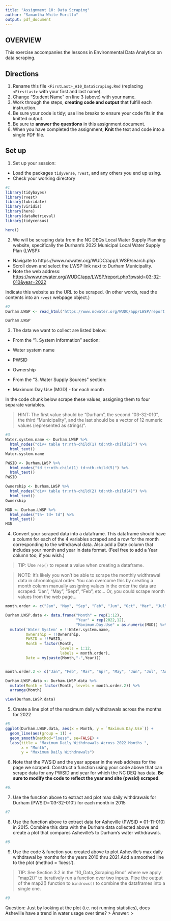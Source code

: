 ```yaml
---
title: "Assignment 10: Data Scraping"
author: "Samantha White-Murillo"
output: pdf_document
---
```


## OVERVIEW

This exercise accompanies the lessons in Environmental Data Analytics on data scraping. 

## Directions
1. Rename this file `<FirstLast>_A10_DataScraping.Rmd` (replacing `<FirstLast>` with your first and last name).
2. Change "Student Name" on line 3 (above) with your name.
3. Work through the steps, **creating code and output** that fulfill each instruction.
4. Be sure your code is tidy; use line breaks to ensure your code fits in the knitted output.
5. Be sure to **answer the questions** in this assignment document.
6. When you have completed the assignment, **Knit** the text and code into a single PDF file.


## Set up 
1. Set up your session:

* Load the packages `tidyverse`, `rvest`, and any others you end up using.
* Check your working directory

```r
#1 
library(tidybayes)
library(rvest)
library(lubridate)
library(viridis)
library(here)
library(dataRetrieval)
library(tidycensus)

here()

```

2. We will be scraping data from the NC DEQs Local Water Supply Planning website, specifically the Durham's 2022 Municipal Local Water Supply Plan (LWSP): 
 * Navigate to https://www.ncwater.org/WUDC/app/LWSP/search.php
 * Scroll down and select the LWSP link next to Durham Municipality. 
 * Note the web address: <https://www.ncwater.org/WUDC/app/LWSP/report.php?pwsid=03-32-010&year=2022>
 
Indicate this website as the URL to be scraped. (In other words, read the contents into an `rvest` webpage object.)

```r
#2 
Durham.LWSP <- read_html('https://www.ncwater.org/WUDC/app/LWSP/report.php?pwsid=03-32-010&year=2022')

Durham.LWSP

```

3. The data we want to collect are listed below:

* From the "1. System Information" section:
 * Water system name
 * PWSID
 * Ownership
 
* From the "3. Water Supply Sources" section:
 * Maximum Day Use (MGD) - for each month

In the code chunk below scrape these values, assigning them to four separate variables.

>HINT: The first value should be "Durham", the second "03-32-010", the third "Municipality", and the last should be a vector of 12 numeric values (represented as strings)".

```r
#3 
Water.system.name <- Durham.LWSP %>%
  html_nodes("div+ table tr:nth-child(1) td:nth-child(2)") %>%
  html_text()
Water.system.name

PWSID <- Durham.LWSP %>%
  html_nodes("td tr:nth-child(1) td:nth-child(5)") %>%
  html_text()
PWSID

Ownership <- Durham.LWSP %>%
  html_nodes("div+ table tr:nth-child(2) td:nth-child(4)") %>%
  html_text()
Ownership

MGD <- Durham.LWSP %>%
  html_nodes("th~ td+ td") %>%
  html_text()
MGD

```


4. Convert your scraped data into a dataframe. This dataframe should have a column for each of the 4 variables scraped and a row for the month corresponding to the withdrawal data. Also add a Date column that includes your month and year in data format. (Feel free to add a Year column too, if you wish.)

>TIP: Use `rep()` to repeat a value when creating a dataframe.

>NOTE: It's likely you won't be able to scrape the monthly widthrawal data in chronological order. You can overcome this by creating a month column manually assigning values in the order the data are scraped: "Jan", "May", "Sept", "Feb", etc... Or, you could scrape month values from the web page...

```r
month.order <- c("Jan", "May", "Sep", "Feb", "Jun", "Oct", "Mar", "Jul", "Nov", "Apr", "Aug", "Dec")

Durham.LWSP.data <- data.frame("Month" = rep(1:12),
                               "Year" = rep(2022,12),
                               "Maximum.Day.Use" = as.numeric(MGD)) %>%
  mutate('Water System' = !!Water.system.name,
         Ownership = !!Ownership,
         PWSID = !!PWSID,
         Month = factor(Month, 
                        levels = 1:12, 
                        labels = month.order),
         Date = my(paste(Month,"-",Year)))


month.order.2 <- c("Jan", "Feb", "Mar", "Apr", "May", "Jun", "Jul", "Aug", "Sep", "Oct", "Nov", "Dec")

Durham.LWSP.data <- Durham.LWSP.data %>%
  mutate(Month = factor(Month, levels = month.order.2)) %>%
  arrange(Month)

view(Durham.LWSP.data)

```


5. Create a line plot of the maximum daily withdrawals across the months for 2022

```r
#5
ggplot(Durham.LWSP.data, aes(x = Month, y = `Maximum.Day.Use`)) +
  geom_line(aes(group = 1)) + 
  geom_smooth(method="loess", se=FALSE) +
  labs(title = "Maximum Daily Withdrawals Across 2022 Months ",
       x = "Month",
       y = "Maximum Daily Withdrawals")

```

6. Note that the PWSID and the year appear in the web address for the page we scraped. Construct a function using your code above that can scrape data for any PWSID and year for which the NC DEQ has data. **Be sure to modify the code to reflect the year and site (pwsid) scraped**.

```r
#6. 


```

7. Use the function above to extract and plot max daily withdrawals for Durham (PWSID='03-32-010') for each month in 2015

```r
#7 


```

8. Use the function above to extract data for Asheville (PWSID = 01-11-010) in 2015. Combine this data with the Durham data collected above and create a plot that compares Asheville's to Durham's water withdrawals.

```r
#8 


```


9. Use the code & function you created above to plot Asheville's max daily withdrawal by months for the years 2010 thru 2021.Add a smoothed line to the plot (method = 'loess').

> TIP: See Section 3.2 in the "10_Data_Scraping.Rmd" where we apply "map2()" to iteratively run a function over two inputs. Pipe the output of the map2() function to `bindrows()` to combine the dataframes into a single one. 

```r
#9 


```

Question: Just by looking at the plot (i.e. not running statistics), does Asheville have a trend in water usage over time?
> Answer:
>
